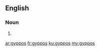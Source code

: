 ==English==

===Noun===
{{head|en|plural}}

# {{plural of|gyppo|lang=en|nocat=1}}

[[ar:gyppos]]
[[fr:gyppos]]
[[ku:gyppos]]
[[my:gyppos]]